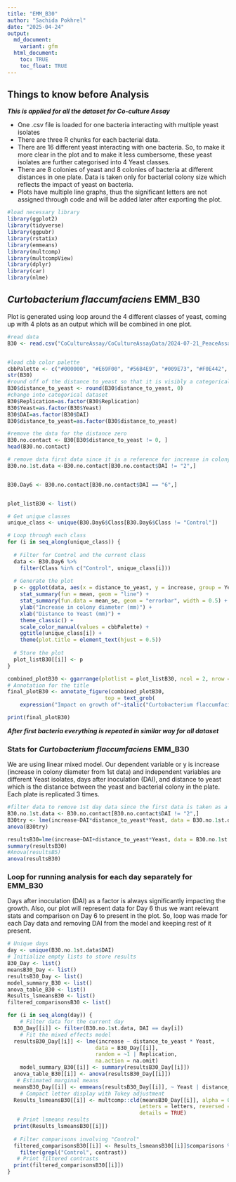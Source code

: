 ```yaml
---
title: "EMM_B30"
author: "Sachida Pokhrel"
date: "2025-04-24"
output: 
  md_document:
    variant: gfm
  html_document:
    toc: TRUE
    toc_float: TRUE
---
```

## Things to know before Analysis

***This is applied for all the dataset for Co-culture Assay***

- One .csv file is loaded for one bacteria interacting with multiple yeast isolates
- There are three R chunks for each bacterial data. 
- There are 16 different yeast interacting with one bacteria. So, to make it more clear in the plot and to make it less cumbersome, these yeast isolates are further categorised into 4 Yeast classes. 
- There are 8 colonies of yeast and 8 colonies of bacteria at different distances in one plate. Data is taken only for bacterial colony size which reflects the impact of yeast on bacteria.
- Plots have multiple line graphs, thus the significant letters are not assigned through code and will be added later after exporting the plot.

```r
#load necessary library
library(ggplot2)
library(tidyverse)
library(ggpubr)
library(rstatix)
library(emmeans)
library(multcomp)
library(multcompView)
library(dplyr)
library(car)
library(nlme)
```

## ***Curtobacterium flaccumfaciens* EMM_B30**
Plot is generated using loop around the 4 different classes of yeast, coming up with 4 plots as an output which will be combined in one plot.

```r
#read data
B30 <- read.csv("CoCultureAssay/CoCultureAssayData/2024-07-21_PeaceAssay_B30.csv", na.strings = "na") 


#load cbb color palette
cbbPalette <- c("#000000", "#E69F00", "#56B4E9", "#009E73", "#F0E442", "#0072B2", "#D55E00", "#CC79A7")
str(B30)
#round off of the distance to yeast so that it is visibly a categorical variable
B30$distance_to_yeast <- round(B30$distance_to_yeast, 0)
#change into categorical dataset
B30$Replication=as.factor(B30$Replication)
B30$Yeast=as.factor(B30$Yeast)
B30$DAI=as.factor(B30$DAI)
B30$distance_to_yeast=as.factor(B30$distance_to_yeast)

#remove the data for the distance zero
B30.no.contact <- B30[B30$distance_to_yeast != 0, ]
head(B30.no.contact)

# remove data first data since it is a reference for increase in colony size and donot follow the assumption of linear model i.e. normal distribution
B30.no.1st.data <-B30.no.contact[B30.no.contact$DAI != "2",]


B30.Day6 <- B30.no.contact[B30.no.contact$DAI == "6",]


plot_listB30 <- list()

# Get unique classes
unique_class <- unique(B30.Day6$Class[B30.Day6$Class != "Control"])

# Loop through each class
for (i in seq_along(unique_class)) {
  
  # Filter for Control and the current class
  data <- B30.Day6 %>%
    filter(Class %in% c("Control", unique_class[i]))
  
  # Generate the plot
  p <- ggplot(data, aes(x = distance_to_yeast, y = increase, group = Yeast, color = Yeast)) +
    stat_summary(fun = mean, geom = "line") +   
    stat_summary(fun.data = mean_se, geom = "errorbar", width = 0.5) +   
    ylab("Increase in colony diameter (mm)") +   
    xlab("Distance to Yeast (mm)") +   
    theme_classic() +
    scale_color_manual(values = cbbPalette) +
    ggtitle(unique_class[i]) +
    theme(plot.title = element_text(hjust = 0.5))
  
  # Store the plot
  plot_listB30[[i]] <- p
}

combined_plotB30 <- ggarrange(plotlist = plot_listB30, ncol = 2, nrow = 2, common.legend = FALSE)
# Annotation for the title
final_plotB30 <- annotate_figure(combined_plotB30,
                               top = text_grob(
    expression("Impact on growth of"~italic("Curtobacterium flaccumfaciens")~"EMM_B30 by Yeast"),, color = "Blue2", face = "bold", size = 14, hjust = 0.5))

print(final_plotB30)
```

***After first bacteria everything is repeated in similar way for all dataset***

### Stats for *Curtobacterium flaccumfaciens* EMM_B30
We are using linear mixed model. Our dependent variable or y is increase (increase in colony diameter from 1st data) and independent variables are different Yeast isolates, days after inoculation (DAI), and distance to yeast which is the distance between the yeast and bacterial colony in the plate. Each plate is replicated 3 times. 
```r
#filter data to remove 1st day data since the first data is taken as a base to measure the increase in colony size to rule out the variability that is caused by the drop inoculation. So, initially the increase in the colony diameter for 1st data for all colony is "0" that violates the assumption of normality, thus we remove that from analysis. This would be similar for all the bacterial isolates.
B30.no.1st.data <- B30.no.contact[B30.no.contact$DAI != "2",]
B30try <- lme(increase~DAI*distance_to_yeast*Yeast, data = B30.no.1st.data, random = ~1|Replication, na.action = na.omit)
anova(B30try)

resultsB30=lme(increase~DAI+distance_to_yeast*Yeast, data = B30.no.1st.data, random = ~1|Replication, na.action = na.omit)
summary(resultsB30)
#Anova(resultsB5)
anova(resultsB30)
```

### Loop for running analysis for each day separately for EMM_B30
Days after inoculation (DAI) as a factor is always significantly impacting the growth. Also, our plot will represent data for Day 6 thus we want relevant stats and comparison on Day 6 to present in the plot. So, loop was made for each Day data and removing DAI from the model and keeping rest of it present. 
```r
# Unique days
day <- unique(B30.no.1st.data$DAI)
# Initialize empty lists to store results
B30_Day <- list()
meansB30_Day <- list()
resultsB30_Day <- list()
model_summary_B30 <- list()
anova_table_B30 <- list()
Results_lsmeansB30 <- list()
filtered_comparisonsB30 <- list()

for (i in seq_along(day)) {
    # Filter data for the current day
  B30_Day[[i]] <- filter(B30.no.1st.data, DAI == day[i])
    # Fit the mixed effects model
  resultsB30_Day[[i]] <- lme(increase ~ distance_to_yeast * Yeast,
                            data = B30_Day[[i]],
                            random = ~1 | Replication,
                            na.action = na.omit)
    model_summary_B30[[i]] <- summary(resultsB30_Day[[i]])
  anova_table_B30[[i]] <- anova(resultsB30_Day[[i]])
   # Estimated marginal means
  meansB30_Day[[i]] <- emmeans(resultsB30_Day[[i]], ~ Yeast | distance_to_yeast)
    # Compact letter display with Tukey adjustment
  Results_lsmeansB30[[i]] <- multcomp::cld(meansB30_Day[[i]], alpha = 0.05,
                                          Letters = letters, reversed = TRUE,
                                          details = TRUE)
   # Print lsmeans results
  print(Results_lsmeansB30[[i]])
  
  # Filter comparisons involving "Control"
  filtered_comparisonsB30[[i]] <- Results_lsmeansB30[[i]]$comparisons %>%
    filter(grepl("Control", contrast))
   # Print filtered contrasts
  print(filtered_comparisonsB30[[i]])
}
```
